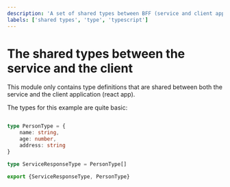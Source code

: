 ```yaml
---
description: 'A set of shared types between BFF (service and client app)'
labels: ['shared types', 'type', 'typescript']
---
```

# The shared types between the service and the client
This module only contains type definitions that are shared between both the service and the client application (react app).

The types for this example are quite basic:

```typescript 

type PersonType = {
    name: string,
    age: number,
    address: string
}

type ServiceResponseType = PersonType[]

export {ServiceResponseType, PersonType}
```

